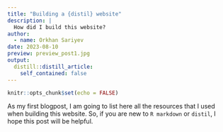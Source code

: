 ```yaml
---
title: "Building a {distil} website"
description: |
  How did I build this website? 
author:
  - name: Orkhan Sariyev
date: 2023-08-10
preview: preview_post1.jpg
output:
  distill::distill_article:
    self_contained: false
---
```



```r
knitr::opts_chunk$set(echo = FALSE)
```

As my first blogpost, I am going to list here all the resources that I used when building this website. So, if you are new to `R markdown` or `distil`, I hope this post will be helpful.  


